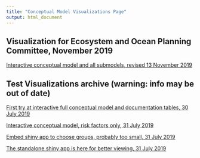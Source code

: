 ```yaml
---
title: "Conceptual Model Visualizations Page"
output: html_document
---
```


## Visualization for Ecosystem and Ocean Planning Committee, November 2019

<a href="https://gdepiper.github.io/Summer_Flounder_Conceptual_Models/sfconsmod_riskfactors_subplots.html" target="_blank">Interactive conceptual  model and all submodels, revised 13 November 2019</a>



## Test Visualizations archive (warning: info may be out of date)

<a href="https://gdepiper.github.io/Summer_Flounder_Conceptual_Models/sfconsmod.html" target="_blank">First try at interactive full conceptual  model and documentation tables, 30 July 2019</a>


<a href="https://gdepiper.github.io/Summer_Flounder_Conceptual_Models/sfconsmod_riskfactors.html" target="_blank">Interactive conceptual  model, risk factors only, 31 July 2019</a>


<a href="https://gdepiper.github.io/Summer_Flounder_Conceptual_Models/sfconsmod_shiny.html" target="_blank">Embed shiny app to choose groups, probably too small, 31 July 2019</a>


<a href="https://sgaichas.shinyapps.io/buildconsmod/" target="_blank">The standalone shiny app is here for better viewing, 31 July 2019</a>